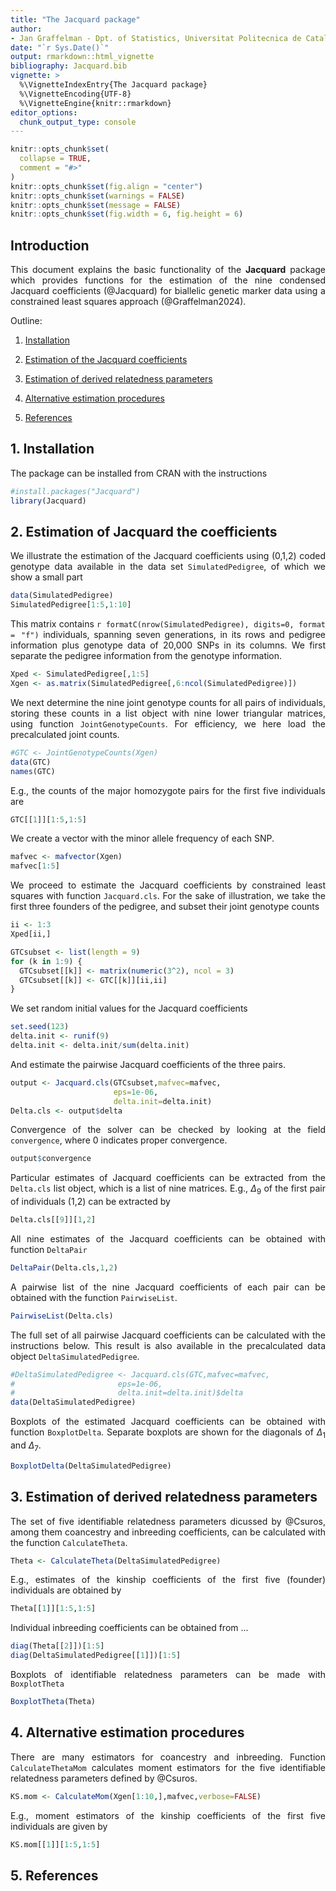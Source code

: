 ---
title: "The Jacquard package"
author:
- Jan Graffelman - Dpt. of Statistics, Universitat Politecnica de Catalunya; Dpt. of Biostatistics, University of Washington
date: "`r Sys.Date()`"
output: rmarkdown::html_vignette
bibliography: Jacquard.bib
vignette: >
  %\VignetteIndexEntry{The Jacquard package}
  %\VignetteEncoding{UTF-8}
  %\VignetteEngine{knitr::rmarkdown}
editor_options: 
  chunk_output_type: console
---


```{r setup, include = FALSE}
knitr::opts_chunk$set(
  collapse = TRUE,
  comment = "#>"
)
knitr::opts_chunk$set(fig.align = "center")
knitr::opts_chunk$set(warnings = FALSE)
knitr::opts_chunk$set(message = FALSE)
knitr::opts_chunk$set(fig.width = 6, fig.height = 6) 
```

## Introduction

<div style="text-align: justify"> 

This document explains the basic functionality of the **Jacquard** package  which provides functions for the estimation of the nine condensed Jacquard coefficients (@Jacquard) for biallelic genetic marker data using a constrained least squares approach (@Graffelman2024).

Outline:

1. [Installation](#installation)

2. [Estimation of the Jacquard coefficients](#coefficients)

3. [Estimation of derived relatedness parameters](#derived)

4. [Alternative estimation procedures](#mom)

5. [References](#refs)

## 1. Installation<a name="introduction"></a>

The package can be installed from CRAN with the instructions

```{r preinstall}
#install.packages("Jacquard")
library(Jacquard)
```

## 2. Estimation of Jacquard the coefficients<a name="coefficients"></a>

We illustrate the estimation of the Jacquard coefficients using (0,1,2) coded genotype data available in the data set `SimulatedPedigree`, of which we show a small part


```{r data}
data(SimulatedPedigree)
SimulatedPedigree[1:5,1:10]
```

This matrix contains `r formatC(nrow(SimulatedPedigree), digits=0, format = "f")` individuals, spanning seven generations, in its rows and pedigree 
information plus genotype data of 20,000 SNPs in its columns. We first
separate the pedigree information from the genotype information.

```{r}
Xped <- SimulatedPedigree[,1:5]
Xgen <- as.matrix(SimulatedPedigree[,6:ncol(SimulatedPedigree)])
```

We next determine the nine joint genotype counts for all pairs of individuals, storing these counts in a list object with nine lower triangular matrices, using function `JointGenotypeCounts`. For efficiency,
we here load the precalculated joint counts.


```{r}
#GTC <- JointGenotypeCounts(Xgen)
data(GTC)
names(GTC)
```

E.g., the counts of the major homozygote pairs for the first five individuals are  

```{r}
GTC[[1]][1:5,1:5]
```

We create a vector with the minor allele frequency of each SNP.


```{r}
mafvec <- mafvector(Xgen)
mafvec[1:5]
```

We proceed to estimate the Jacquard coefficients by constrained least squares with function `Jacquard.cls`. For the sake of illustration, we take the first three founders of the pedigree, and subset their joint genotype counts 

```{r echo = TRUE}
ii <- 1:3
Xped[ii,]

GTCsubset <- list(length = 9)
for (k in 1:9) {
  GTCsubset[[k]] <- matrix(numeric(3^2), ncol = 3)
  GTCsubset[[k]] <- GTC[[k]][ii,ii]
}
```

We set random initial values for the Jacquard coefficients

```{r}
set.seed(123)
delta.init <- runif(9)
delta.init <- delta.init/sum(delta.init)
```

And estimate the pairwise Jacquard coefficients of the three pairs.

```{r echo = TRUE}
output <- Jacquard.cls(GTCsubset,mafvec=mafvec,
                       eps=1e-06,
                       delta.init=delta.init)
Delta.cls <- output$delta
```

Convergence of the solver can be checked by looking at the field `convergence`, where 0 indicates proper convergence.

```{r}
output$convergence
```

Particular estimates of Jacquard coefficients can be extracted from the `Delta.cls` list object, which is a list of nine matrices. E.g., $\Delta_9$ of the first pair of individuals (1,2) can be extracted by


```{r}
Delta.cls[[9]][1,2]
```

All nine estimates of the Jacquard coefficients can be obtained with function `DeltaPair`

```{r}
DeltaPair(Delta.cls,1,2)
```

A pairwise list of the nine Jacquard coefficients of each pair can be obtained with the function `PairwiseList`.


```{r echo = TRUE}
PairwiseList(Delta.cls)
```

The full set of all pairwise Jacquard coefficients can be calculated
with the instructions below. This result is also available in the precalculated
data object `DeltaSimulatedPedigree`.


```{r}
#DeltaSimulatedPedigree <- Jacquard.cls(GTC,mafvec=mafvec,
#                       eps=1e-06,
#                       delta.init=delta.init)$delta
data(DeltaSimulatedPedigree)
```

Boxplots of the estimated Jacquard coefficients can be obtained with function `BoxplotDelta`. Separate boxplots are shown for the diagonals of $\Delta_1$ and
$\Delta_7$.

```{r}
BoxplotDelta(DeltaSimulatedPedigree)
```

## 3. Estimation of derived relatedness parameters<a name="derived"></a>

The set of five identifiable relatedness parameters dicussed by @Csuros, among them coancestry and inbreeding coefficients, can be calculated with
the function `CalculateTheta`. 


```{r}
Theta <- CalculateTheta(DeltaSimulatedPedigree)
```

E.g., estimates of the kinship coefficients of the first five (founder) individuals are obtained by


```{r}
Theta[[1]][1:5,1:5]
```

Individual inbreeding coefficients can be obtained from ...

```{r}
diag(Theta[[2]])[1:5]
diag(DeltaSimulatedPedigree[[1]])[1:5]
```

Boxplots of identifiable relatedness parameters can be made with `BoxplotTheta`


```{r}
BoxplotTheta(Theta)
```

## 4. Alternative estimation procedures<a name="mom"></a>

There are many estimators for coancestry and inbreeding. Function `CalculateThetaMom` calculates moment estimators for the five identifiable 
relatedness parameters defined by @Csuros.

```{r mom, echo = FALSE}
KS.mom <- CalculateMom(Xgen[1:10,],mafvec,verbose=FALSE)
```

E.g., moment estimators of the kinship coefficients of the first five individuals
are given by

```{r}
KS.mom[[1]][1:5,1:5]
```

</div>

## 5. References<a name="refs"></a>
